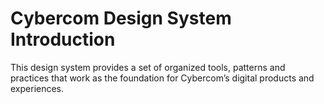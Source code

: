 <Meta title="Design System/Intro"/>

# Cybercom Design System Introduction

This design system provides a set of organized tools, patterns and practices that work as the foundation for Cybercom’s digital products and experiences.